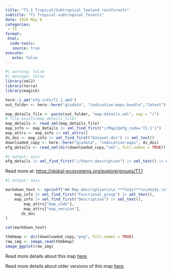 ```yaml
---
title: "T1.1 Tropical/Subtropical lowland rainforests"
subtitle: "T1 Tropical-subtropical forests"
date: 2024 May 6
categories:
 - T1
format:
 html: 
  code-tools:
   source: true
execute:
   echo: false
---
```


```r
#| warning: false
#| message: false
library(xml2)
library(terra)
library(magick)

here::i_am("efg-info/T1_1.qmd")
out_folder <- here::here("gisdata", "indicative-maps-bundle","latest")

map_details_file <- paste(out_folder, "map-details.xml", sep = "/")
# file.exists(map_details_file)
map_details <- read_xml(map_details_file)
map_info <- map_details |> xml_find_first("//Map[@efg_code='T1.1']")
map_attrs <- map_info |> xml_attrs()
ds_doi <- map_info |> xml_find_first("Dataset-doi") |> xml_text()
downloaded_copy <- here::here("gisdata", "indicative-maps", ds_doi)
efg_details <- read_xml(dir(downloaded_copy,"xml", full.names = TRUE))
```

```r
#| output: asis
efg_details |> xml_find_first("//Short-description") |> xml_text() |> cat()
```

Read more at: <https://global-ecosystems.org/explore/groups/T1.1>{target="webapp"}

```r
#| output: asis

markdown_text <- sprintf("## Map description\n\n ***%1$s***\n\n%2$s.\n\n **Map code and version**: %3$s %4$s. **Available at** DOI:[%5$s](https://doi.org/%5$s)",
    map_info |> xml_find_first("Functional_group") |> xml_text(),
    map_info |> xml_find_first("Description") |> xml_text(),
        map_attrs["map_code"],
        map_attrs["map_version"],
       ds_doi 
)

cat(markdown_text)
```

```r
thmbmap <- dir(downloaded_copy,"png", full.names = TRUE)
raw_img <- image_read(thmbmap)
image_ggplot(raw_img)
```

Read more details about this map [here](/map-info/T1_1_valid.qmd).

Read more details about older versions of this map [here](/map-info/T1_1_history.qmd).